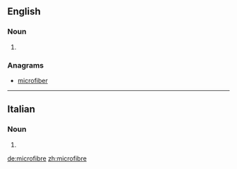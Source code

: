 ==English==

===Noun===
{{en-noun}}

# {{alternative spelling of|microfiber|lang=en}}

===Anagrams===
* [[microfiber#English|microfiber]]

----

==Italian==

===Noun===
{{head|it|plural}} {{g|f}}

# {{plural of|microfibra|lang=it}}

[[de:microfibre]]
[[zh:microfibre]]
